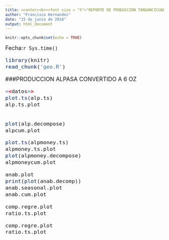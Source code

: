 ```yaml
---
title: <center><br><font size = "5">"REPORTE DE PRODUCCION TANGANCICUARO"</font> </center>
author: "Francisco Hernandez"
date: "15 de junio de 2018"
output: html_document
---
```


```r
knitr::opts_chunk$set(echo = TRUE)

```


 <div align= "right" ><font size = "4"> Fecha:`r Sys.time()`</div>
 
```r


library(knitr)
read_chunk('geo.R')
```


###PRODUCCION ALPASA CONVERTIDO A 6 OZ
``` r
<<datos>>
plot.ts(alp.ts)
alp.ts.plot


plot(alp.decompose) 
alpcum.plot
``` 
``` r
plot.ts(alpmoney.ts)
alpmoney.ts.plot
plot(alpmoney.decompose) 
alpmoneycum.plot


``` 
``` r


anab.plot
print(plot(anab.decomp))
anab.seasonal.plot
anab.cum.plot

``` 








``` r

comp.regre.plot
ratio.ts.plot

``` 

``` r

comp.regre.plot
ratio.ts.plot

``` 

